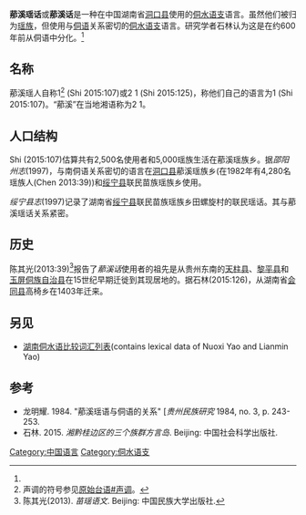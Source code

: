 {{Infobox language
|name=𦰡溪瑶话
|altname=𦰡溪话
|nativename=
|states=[[中国|中国]]
|region=[[湖南省|湖南省]]
|speakers=2,500
|date=
|ref=<ref name="Shi2015">石林. 2015. ''湘黔桂边区的三个族群方言岛''. Beijing: 中国社会科学出版社. {{ISBN|9787516164945}}</ref>
|familycolor=壮侗语系
|fam2=[[侗水语支|侗水语支]]
|fam3=[[侗语|侗语]]
|iso3=none
|glotto=naxi1247
|glottorefname=Nuoxi Yao
|notice=
}}

'''𦰡溪瑶话'''或'''𦰡溪话'''是一种在中国湖南省[[洞口县|洞口县]]使用的[[侗水语支|侗水语支]]语言。虽然他们被归为[[瑶族|瑶族]]，但使用与[[侗语|侗语]]关系密切的[[侗水语支|侗水语支]]语言。研究学者石林认为这是在约600年前从侗语中分化。<ref name="Shi2015" />

==名称==
𦰡溪瑶人自称''{{IPA|ɲiu}}''1<ref name=tone>声调的符号参见[[原始台语#声调|原始台语#声调]]。</ref> (Shi 2015:107)或''{{IPA|mu}}''2 ''{{IPA|ɲiu}}''1 (Shi 2015:125)，称他们自己的语言为''{{IPA|kin}}''1 (Shi 2015:107)。“𦰡溪”在当地湘语称为''{{IPA|lo}}''2 ''{{IPA|tʲʰi}}''1。{{what|date=January 2019}}

==人口结构==
Shi (2015:107)估算共有2,500名使用者和5,000瑶族生活在𦰡溪瑶族乡。据''邵阳州志''(1997)，与南侗语关系密切的语言在[[洞口县|洞口县]]𦰡溪瑶族乡(在1982年有4,280名瑶族人(Chen 2013:39))和[[绥宁县|绥宁县]]联民苗族瑶族乡使用。

''绥宁县志''(1997)记录了湖南省[[绥宁县|绥宁县]]联民苗族瑶族乡田螺旋村的联民瑶话。其与𦰡溪瑶话关系紧密。



==历史==
陈其光(2013:39)<ref>陈其光(2013). ''苗瑶语文''. Beijing: 中国民族大学出版社.</ref>报告了''𦰡溪话''使用者的祖先是从贵州东南的[[天柱县|天柱县]]、[[黎平县|黎平县]]和[[玉屏侗族自治县|玉屏侗族自治县]]在15世纪早期迁徙到其现居地的。据石林(2015:126)，从湖南省[[会同县|会同县]]高椅乡在1403年迁来。

==另见==
*[[:Wiktionary:Appendix:Hunan_Kam-Sui_languages_comparative_vocabulary_list|湖南侗水语比较词汇列表]](contains lexical data of Nuoxi Yao and Lianmin Yao)

==参考==
{{reflist}}
*龙明耀. 1984. "𦰡溪瑶语与侗语的关系" [''贵州民族研究'' 1984, no. 3, p. 243-253.
*石林. 2015. ''湘黔桂边区的三个族群方言岛''. Beijing: 中国社会科学出版社. {{ISBN|9787516164945}}

{{中国语言}}
{{Tai-Kadai languages}}

[[Category:中国语言|Category:中国语言]]
[[Category:侗水语支|Category:侗水语支]]